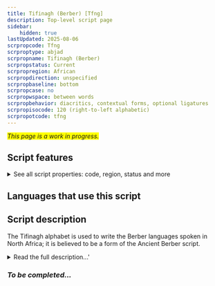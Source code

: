 ```yaml
---
title: Tifinagh (Berber) [Tfng]
description: Top-level script page
sidebar:
    hidden: true
lastUpdated: 2025-08-06
scrpropcode: Tfng
scrproptype: abjad
scrpropname: Tifinagh (Berber)
scrpropstatus: Current
scrpropregion: African
scrpropdirection: unspecified
scrpropbaseline: bottom
scrpropcase: no
scrpropwspace: between words
scrpropbehavior: diacritics, contextual forms, optional ligatures
scrpropisocode: 120 (right-to-left alphabetic)
scrpropotcode: tfng
---
```


<span style='background-color:yellow'>_This page is a work in progress._</span>


## Script features

<details>
<summary> See all script properties: code, region, status and more</summary>
<ScriptInfo />
</details>

## Languages that use this script

<WsList script='Tfng' wsMax='5' />

## Script description

The Tifinagh alphabet is used to write the Berber languages spoken in North Africa; it is believed to be a form of the Ancient Berber script.

<details><summary>Read the full description...'</summary>_Not yet available._</details>

### _To be completed..._


